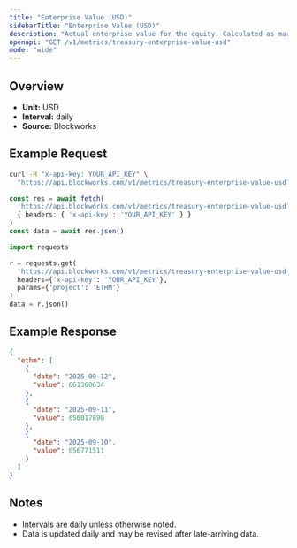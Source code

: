 ```yaml
---
title: "Enterprise Value (USD)"
sidebarTitle: "Enterprise Value (USD)"
description: "Actual enterprise value for the equity. Calculated as market cap - liabilities + assets"
openapi: "GET /v1/metrics/treasury-enterprise-value-usd"
mode: "wide"
---
```


## Overview

- **Unit:** USD
- **Interval:** daily
- **Source:** Blockworks

## Example Request

<CodeGroup>

```bash cURL
curl -H "x-api-key: YOUR_API_KEY" \
  "https://api.blockworks.com/v1/metrics/treasury-enterprise-value-usd?project=ETHM"
```

```typescript TypeScript
const res = await fetch(
  'https://api.blockworks.com/v1/metrics/treasury-enterprise-value-usd?project=ETHM',
  { headers: { 'x-api-key': 'YOUR_API_KEY' } }
)
const data = await res.json()
```

```python Python
import requests

r = requests.get(
  'https://api.blockworks.com/v1/metrics/treasury-enterprise-value-usd',
  headers={'x-api-key': 'YOUR_API_KEY'},
  params={'project': 'ETHM'}
)
data = r.json()
```

</CodeGroup>

## Example Response

```json
{
  "ethm": [
    {
      "date": "2025-09-12",
      "value": 661360634
    },
    {
      "date": "2025-09-11",
      "value": 656017890
    },
    {
      "date": "2025-09-10",
      "value": 656771511
    }
  ]
}
```

## Notes
- Intervals are daily unless otherwise noted.
- Data is updated daily and may be revised after late-arriving data.